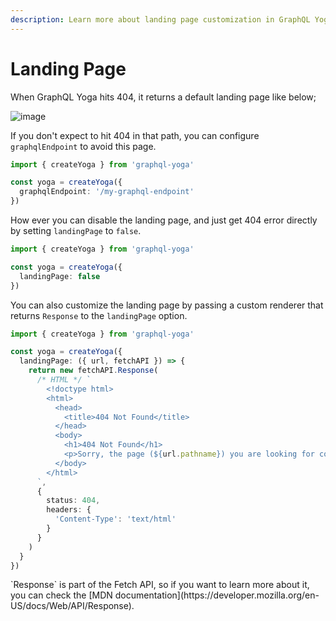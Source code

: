 ```yaml
---
description: Learn more about landing page customization in GraphQL Yoga
---
```



# Landing Page

When GraphQL Yoga hits 404, it returns a default landing page like below;

![image](https://github.com/graphql-hive/graphql-yoga/assets/20847995/7bc058db-1823-4316-86ff-cf1847522da5)

If you don't expect to hit 404 in that path, you can configure `graphqlEndpoint` to avoid this page.

```ts
import { createYoga } from 'graphql-yoga'

const yoga = createYoga({
  graphqlEndpoint: '/my-graphql-endpoint'
})
```

How ever you can disable the landing page, and just get 404 error directly by setting `landingPage`
to `false`.

```ts
import { createYoga } from 'graphql-yoga'

const yoga = createYoga({
  landingPage: false
})
```

You can also customize the landing page by passing a custom renderer that returns `Response` to the
`landingPage` option.

```ts
import { createYoga } from 'graphql-yoga'

const yoga = createYoga({
  landingPage: ({ url, fetchAPI }) => {
    return new fetchAPI.Response(
      /* HTML */ `
        <!doctype html>
        <html>
          <head>
            <title>404 Not Found</title>
          </head>
          <body>
            <h1>404 Not Found</h1>
            <p>Sorry, the page (${url.pathname}) you are looking for could not be found.</p>
          </body>
        </html>
      `,
      {
        status: 404,
        headers: {
          'Content-Type': 'text/html'
        }
      }
    )
  }
})
```

<Callout>
  `Response` is part of the Fetch API, so if you want to learn more about it, you can check the [MDN
  documentation](https://developer.mozilla.org/en-US/docs/Web/API/Response).
</Callout>
